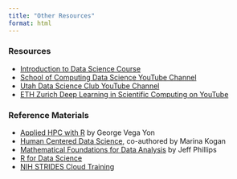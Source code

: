 ```yaml
---
title: "Other Resources"
format: html
---
```

### Resources
* [Introduction to Data Science Course](https://datasciencecourse.net/2023/index.html)
* [School of Computing Data Science YouTube Channel](https://www.youtube.com/@UofUDataScience/videos)
* [Utah Data Science Club YouTube Channel](https://www.youtube.com/@utahdatascience6178/videos)
* [ETH Zurich Deep Learning in Scientific Computing on YouTube](https://www.youtube.com/@CAMLabETHZurich)

### Reference Materials
* [Applied HPC with R](https://book-hpc.ggvy.cl/) by George Vega Yon
* [Human Centered Data Science](https://mitpress.mit.edu/9780262543217/human-centered-data-science/), co-authored by Marina Kogan
* [Mathematical Foundations for Data Analysis](https://mathfordata.github.io/) by Jeff Phillips
* [R for Data Science](https://r4ds.had.co.nz/)
* [NIH STRIDES Cloud Training](https://cloud.nih.gov/training/)